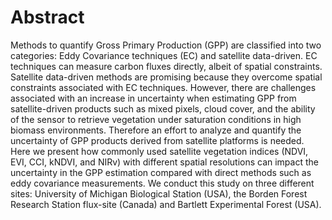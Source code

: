 # Abstract {.unnumbered}

Methods to quantify Gross Primary Production (GPP) are classified into two categories: Eddy Covariance techniques (EC) and satellite data-driven. EC techniques can measure carbon fluxes directly, albeit of spatial constraints. Satellite data-driven methods are promising because they overcome spatial constraints associated with EC techniques. However, there are challenges associated with an increase in uncertainty when estimating GPP from satellite-driven products such as mixed pixels, cloud cover, and the ability of the sensor to retrieve vegetation under saturation conditions in high biomass environments. Therefore an effort to analyze and quantify the uncertainty of GPP products derived from satellite platforms is needed. Here we present how commonly used satellite vegetation indices (NDVI, EVI, CCI, kNDVI, and NIRv) with different spatial resolutions can impact the uncertainty in the GPP estimation compared with direct methods such as eddy covariance measurements. We conduct this study on three different sites: University of Michigan Biological Station (USA), the Borden Forest Research Station flux-site (Canada) and Bartlett Experimental Forest (USA).

